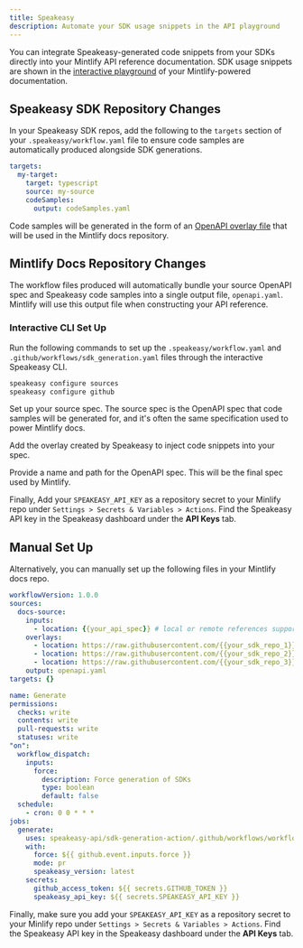 ```yaml
---
title: Speakeasy
description: Automate your SDK usage snippets in the API playground
---
```


You can integrate Speakeasy-generated code snippets from your SDKs directly into your Mintlify API reference documentation. SDK usage snippets are shown in the [interactive playground](https://mintlify.com/docs/api-playground/overview) of your Mintlify-powered documentation.

## Speakeasy SDK Repository Changes

In your Speakeasy SDK repos, add the following to the `targets` section of your `.speakeasy/workflow.yaml` file to ensure code samples are automatically produced alongside SDK generations.

```yaml .speakeasy/workflow.yaml
targets:
  my-target:
    target: typescript
    source: my-source
    codeSamples:
      output: codeSamples.yaml
```

Code samples will be generated in the form of an [OpenAPI overlay file](https://www.speakeasyapi.dev/openapi/overlays) that will be used in the Mintlify docs repository.

## Mintlify Docs Repository Changes

The workflow files produced will automatically bundle your source OpenAPI spec and Speakeasy code samples into a single output file, `openapi.yaml`. Mintlify will use this output file when constructing your API reference. 

### Interactive CLI Set Up

Run the following commands to set up the `.speakeasy/workflow.yaml` and `.github/workflows/sdk_generation.yaml` files through the interactive Speakeasy CLI.

```bash
speakeasy configure sources
speakeasy configure github
```

Set up your source spec. The source spec is the OpenAPI spec that code samples will be generated for, and it's often the same specification used to power Mintlify docs.

Add the overlay created by Speakeasy to inject code snippets into your spec.

Provide a name and path for the OpenAPI spec. This will be the final spec used by Mintlify.

Finally, Add your `SPEAKEASY_API_KEY` as a repository secret to your Minlify repo under `Settings > Secrets & Variables > Actions`. Find the Speakeasy API key in the Speakeasy dashboard under the **API Keys** tab.

## Manual Set Up

Alternatively, you can manually set up the following files in your Mintlify docs repo.


```yaml .speakeasy/workflow.yaml
workflowVersion: 1.0.0
sources:
  docs-source:
    inputs:
      - location: {{your_api_spec}} # local or remote references supported
    overlays:
      - location: https://raw.githubusercontent.com/{{your_sdk_repo_1}}/codeSamples.yaml
      - location: https://raw.githubusercontent.com/{{your_sdk_repo_2}}/codeSamples.yaml
      - location: https://raw.githubusercontent.com/{{your_sdk_repo_3}}/codeSamples.yaml
    output: openapi.yaml
targets: {}
```

```yaml .speakeasy/workflows/sdk_generation.yaml
name: Generate
permissions:
  checks: write
  contents: write
  pull-requests: write
  statuses: write
"on":
  workflow_dispatch:
    inputs:
      force:
        description: Force generation of SDKs
        type: boolean
        default: false
  schedule:
    - cron: 0 0 * * *
jobs:
  generate:
    uses: speakeasy-api/sdk-generation-action/.github/workflows/workflow-executor.yaml@v15
    with:
      force: ${{ github.event.inputs.force }}
      mode: pr
      speakeasy_version: latest
    secrets:
      github_access_token: ${{ secrets.GITHUB_TOKEN }}
      speakeasy_api_key: ${{ secrets.SPEAKEASY_API_KEY }}
```

Finally, make sure you add your `SPEAKEASY_API_KEY` as a repository secret to your Minlify repo under `Settings > Secrets & Variables > Actions`. Find the Speakeasy API key in the Speakeasy dashboard under the **API Keys** tab.